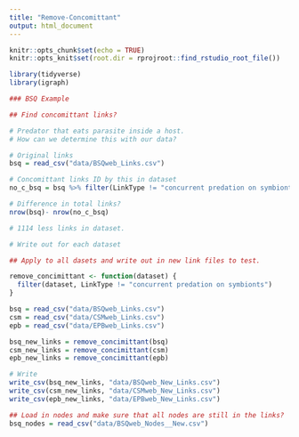 ```yaml
---
title: "Remove-Concomittant"
output: html_document
---
```


```r
knitr::opts_chunk$set(echo = TRUE)
knitr::opts_knit$set(root.dir = rprojroot::find_rstudio_root_file())
```

```r
library(tidyverse)
library(igraph)
```

```r
### BSQ Example

## Find concomittant links?

# Predator that eats parasite inside a host.
# How can we determine this with our data?

# Original links
bsq = read_csv("data/BSQweb_Links.csv")

# Concomittant links ID by this in dataset
no_c_bsq = bsq %>% filter(LinkType != "concurrent predation on symbionts")

# Difference in total links?
nrow(bsq)- nrow(no_c_bsq)

# 1114 less links in dataset.

# Write out for each dataset 


```
```r
## Apply to all dasets and write out in new link files to test.

remove_concimittant <- function(dataset) {
  filter(dataset, LinkType != "concurrent predation on symbionts")
}

bsq = read_csv("data/BSQweb_Links.csv")
csm = read_csv("data/CSMweb_Links.csv")
epb = read_csv("data/EPBweb_Links.csv")

bsq_new_links = remove_concimittant(bsq)
csm_new_links = remove_concimittant(csm)
epb_new_links = remove_concimittant(epb)

# Write
write_csv(bsq_new_links, "data/BSQweb_New_Links.csv")
write_csv(csm_new_links, "data/CSMweb_New_Links.csv")
write_csv(epb_new_links, "data/EPBweb_New_Links.csv")


```




```r
## Load in nodes and make sure that all nodes are still in the links?
bsq_nodes = read_csv("data/BSQweb_Nodes__New.csv")

```

